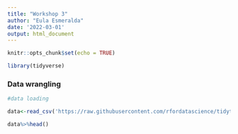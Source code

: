 ```yaml
---
title: "Workshop 3"
author: "Eula Esmeralda"
date: '2022-03-01'
output: html_document
---
```


```r
knitr::opts_chunk$set(echo = TRUE)

library(tidyverse)
```

### Data wrangling

```r
#data loading

data<-read_csv('https://raw.githubusercontent.com/rfordatascience/tidytuesday/master/data/2021/2021-05-18/survey.csv')

data%>%head()

```

